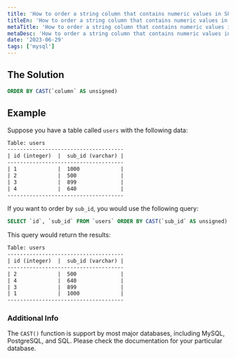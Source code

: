 ```yaml
---
title: 'How to order a string column that contains numeric values in SQL?'
titleEn: 'How to order a string column that contains numeric values in SQL?'
metaTitle: 'How to order a string column that contains numeric values in SQL?'
metaDesc: 'How to order a string column that contains numeric values in SQL?'
date: '2023-06-29'
tags: ['mysql']
---
```


## The Solution

```sql
ORDER BY CAST(`column` AS unsigned)
```

## Example

Suppose you have a table called `users` with the following data:

```txt
Table: users
-------------------------------------
| id (integer)  |  sub_id (varchar) |
-------------------------------------
| 1             |  1000             |
| 2             |  500              |
| 3             |  899              |
| 4             |  640              |
-------------------------------------
```

If you want to order by `sub_id`, you would use the following query:

```sql
SELECT `id`, `sub_id` FROM `users` ORDER BY CAST(`sub_id` AS unsigned)
```

This query would return the results:

```txt
Table: users
-------------------------------------
| id (integer)  |  sub_id (varchar) |
-------------------------------------
| 2             |  500              |
| 4             |  640              |
| 3             |  899              |
| 1             |  1000             |
-------------------------------------
```

### Additional Info

The `CAST()` function is support by most major databases, including MySQL, PostgreSQL, and SQL. Please check the documentation for your particular database.
